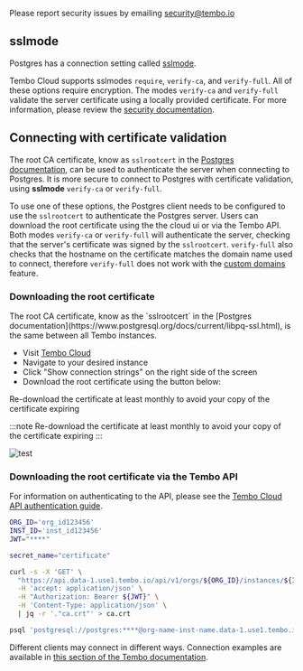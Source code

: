 
<Callout variant='tip'>

Please report security issues by emailing security@tembo.io

</Callout>

## sslmode

Postgres has a connection setting called [sslmode](https://www.postgresql.org/docs/current/libpq-ssl.html).

Tembo Cloud supports sslmodes `require`, `verify-ca`, and `verify-full`. All of these options require encryption. The modes `verify-ca` and `verify-full` validate the server certificate using a locally provided certificate. For more information, please review the [security documentation](https://tembo.io/docs/product/cloud/security/tenant-issolation).

## Connecting with certificate validation

The root CA certificate, know as `sslrootcert` in the [Postgres documentation](https://www.postgresql.org/docs/current/libpq-ssl.html), can be used to authenticate the server when connecting to Postgres.
It is more secure to connect to Postgres with certificate validation, using **sslmode** `verify-ca` or `verify-full`.

To use one of these options, the Postgres client needs to be configured to use the `sslrootcert` to authenticate the Postgres server. Users can download the root certificate using the the cloud ui or via the Tembo API.
Both modes `verify-ca` or `verify-full` will authenticate the server, checking that the server's certificate was signed by the `sslrootcert`. `verify-full` also checks that the hostname on the certificate matches the domain name used to connect, therefore `verify-full` does not work with the [custom domains](/docs/tembo-cloud/configuration-and-management/custom-domains) feature.

### Downloading the root certificate

<Callout variant='info'>
	The root CA certificate, know as the `sslrootcert` in the [Postgres
	documentation](https://www.postgresql.org/docs/current/libpq-ssl.html), is
	the same between all Tembo instances.
</Callout>

-   Visit [Tembo Cloud](https://cloud.tembo.io)
-   Navigate to your desired instance
-   Click "Show connection strings" on the right side of the screen
-   Download the root certificate using the button below:

<Callout variant='warning'>
	Re-download the certificate at least monthly to avoid your copy of the
	certificate expiring
</Callout>

:::note
Re-download the certificate at least monthly to avoid your copy of the certificate expiring
:::

![test](./tembo-ui-download-cert-btn.svg)

### Downloading the root certificate via the Tembo API

For information on authenticating to the API, please see the [Tembo Cloud API authentication guide](https://tembo.io/docs/development/api).

```bash
ORG_ID='org_id123456'
INST_ID='inst_id123456'
JWT="****"

secret_name="certificate"

curl -s -X 'GET' \
  "https://api.data-1.use1.tembo.io/api/v1/orgs/${ORG_ID}/instances/${INST_ID}/secrets/${secret_name}" \
  -H 'accept: application/json' \
  -H "Authorization: Bearer ${JWT}" \
  -H 'Content-Type: application/json' \
  | jq -r '."ca.crt"' > ca.crt

psql 'postgresql://postgres:****@org-name-inst-name.data-1.use1.tembo.io:5432?sslmode=verify-full&sslrootcert=ca.crt'
```

Different clients may connect in different ways. Connection examples are available in [this section of the Tembo documentation](https://tembo.io/docs/getting-started/quickstarts/java).
